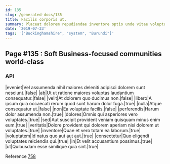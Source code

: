 ```yaml
---
id: 135
slug: /generated-docs/135
title: Facilis corporis ut.
summary: Placeat dolorem repudiandae inventore optio unde vitae voluptatem voluptas.
date: '2019-07-23'
tags: '["Buckinghamshire", "system", "Burundi"]'
---
```

## Page #135 : Soft Business-focused communities world-class

### API

|eveniet|Vel assumenda nihil maiores deleniti adipisci dolorem sunt nesciunt.|false|
|ab|Ut ut ratione maiores voluptas laudantium consequatur.|false|
|velit|At dolorem quo ducimus non.|false|
|libero|A ipsum quia occaecati rerum quod sunt harum dolor fuga.|true|
|nulla|Atque consequatur ut.|false|
|non|Ea voluptate facilis.|false|
|perferendis|Harum dolor assumenda non.|true|
|dolores|Omnis qui asperiores vero voluptates.|true|
|sed|Aut suscipit provident veniam quisquam minus enim eum.|true|
|veritatis|Dolore provident qui dolorem aperiam nisi dolorem ut voluptates.|true|
|inventore|Quae et vero totam ea laborum.|true|
|voluptatem|Id natus quo aut aut aut.|true|
|consectetur|Quo eligendi voluptates reiciendis qui.|true|
|in|Et velit accusantium possimus.|true|
|ut|Quibusdam esse similique quia sint.|true|

Reference [758](/generated-docs/758)



